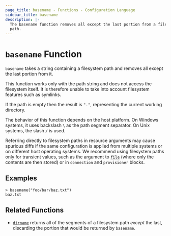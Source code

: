 ```yaml
---
page_title: basename - Functions - Configuration Language
sidebar_title: basename
description: |-
  The basename function removes all except the last portion from a filesystem
  path.
---
```


# `basename` Function

`basename` takes a string containing a filesystem path and removes all except
the last portion from it.

This function works only with the path string and does not access the
filesystem itself. It is therefore unable to take into account filesystem
features such as symlinks.

If the path is empty then the result is `"."`, representing the current
working directory.

The behavior of this function depends on the host platform. On Windows systems,
it uses backslash `\` as the path segment separator. On Unix systems, the slash
`/` is used.

Referring directly to filesystem paths in resource arguments may cause
spurious diffs if the same configuration is applied from multiple systems or on
different host operating systems. We recommend using filesystem paths only
for transient values, such as the argument to [`file`](/docs/hcl2/functions/file) (where
only the contents are then stored) or in `connection` and `provisioner` blocks.

## Examples

```shell-session
> basename("foo/bar/baz.txt")
baz.txt
```

## Related Functions

- [`dirname`](/docs/hcl2/functions/file/dirname) returns all of the segments of a filesystem path
  _except_ the last, discarding the portion that would be returned by
  `basename`.
